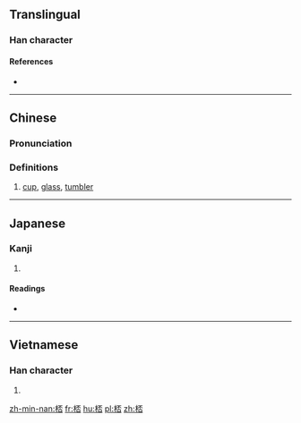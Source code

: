 {{also|杯}}
==Translingual==

===Han character===
{{Han char|rn=75|rad=木|as=07|sn=11|four=41969|canj=DMFR|ids=⿰木否}}

====References====
* {{Han ref|kx=0526.250|dkj=14800|dj=0915.180|hdz=21212.030|uh=686E|ud=26734|bh=D5B5|bd=54709}}

----

==Chinese==
{{zh-forms}}

===Pronunciation===
{{zh-pron
|m=bēi
|c=bui1
|mc=y
|oc=y
|ma=
|cat=n
}}

===Definitions===
# [[cup]], [[glass]], [[tumbler]]

----

==Japanese==

===Kanji===
{{ja-kanji|grade=|rs=木07}}

# {{defn|lang=ja|sort=木07}}

====Readings====
* {{ja-readings|on=[[はい]] (hai)|kun=[[さかずき]] (sakazuki)}}

----

==Vietnamese==

===Han character===
{{vi-readings|rs=木07| hanviet = bễ}}

# {{defn|lang=vi|sort=木07}}

[[zh-min-nan:桮]]
[[fr:桮]]
[[hu:桮]]
[[pl:桮]]
[[zh:桮]]